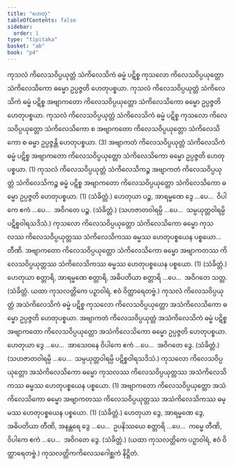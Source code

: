 ```yaml
---
title: "ဟေတု"
tableOfContents: false
sidebar:
  order: 1
type: "tipitaka"
basket: "ab"
book: "p4"
---
```



<DynamicBreadcrumb />

<Division number="30" book="p4" e="ch" v="39" p="610">

<Paragraph number="1509" book="p4">
ကုသလံ ကိလေသဝိပ္ပယုတ္တံ သံကိလေသိကံ ဓမ္မံ ပဋိစ္စ ကုသလော ကိလေသဝိပ္ပယုတ္တော သံကိလေသိကော ဓမ္မော ဥပ္ပဇ္ဇတိ ဟေတုပစ္စယာ. ကုသလံ ကိလေသဝိပ္ပယုတ္တံ သံကိလေသိကံ ဓမ္မံ ပဋိစ္စ အဗျာကတော ကိလေသဝိပ္ပယုတ္တော သံကိလေသိကော ဓမ္မော ဥပ္ပဇ္ဇတိ ဟေတုပစ္စယာ. ကုသလံ ကိလေသဝိပ္ပယုတ္တံ သံကိလေသိကံ ဓမ္မံ ပဋိစ္စ ကုသလော ကိလေသဝိပ္ပယုတ္တော သံကိလေသိကော စ အဗျာကတော ကိလေသဝိပ္ပယုတ္တော သံကိလေသိကော စ ဓမ္မာ ဥပ္ပဇ္ဇန္တိ ဟေတုပစ္စယာ. (3)
</Paragraph>

<Paragraph number="1510" book="p4">
အဗျာကတံ ကိလေသဝိပ္ပယုတ္တံ သံကိလေသိကံ ဓမ္မံ ပဋိစ္စ အဗျာကတော ကိလေသဝိပ္ပယုတ္တော သံကိလေသိကော ဓမ္မော ဥပ္ပဇ္ဇတိ ဟေတုပစ္စယာ. (1)
</Paragraph>

<Paragraph number="1511" book="p4">
ကုသလံ ကိလေသဝိပ္ပယုတ္တံ သံကိလေသိကဉ္စ အဗျာကတံ ကိလေသဝိပ္ပယုတ္တံ သံကိလေသိကဉ္စ ဓမ္မံ ပဋိစ္စ အဗျာကတော ကိလေသဝိပ္ပယုတ္တော သံကိလေသိကော ဓမ္မော ဥပ္ပဇ္ဇတိ ဟေတုပစ္စယာ. (1) (သံခိတ္တံ.)
</Paragraph>

</Division>
<Division number="31" book="p4" e="ch" v="39" p="610">

<Paragraph number="1512" book="p4">
ဟေတုယာ ပဉ္စ, အာရမ္မဏေ ဒွေ …ပေ…  ဝိပါကေ ဧကံ …ပေ…  အဝိဂတေ ပဉ္စ. (သံခိတ္တံ.)
</Paragraph>

<Paragraph number="1513" book="p4">
(သဟဇာတဝါရမ္ပိ …ပေ…  သမ္ပယုတ္တဝါရမ္ပိ ပဋိစ္စဝါရသဒိသံ.)
</Paragraph>

</Division>
<Division number="32" book="p4" e="ch" v="39" p="610">

<Paragraph number="1514" book="p4">
ကုသလော ကိလေသဝိပ္ပယုတ္တော သံကိလေသိကော ဓမ္မော ကုသလဿ ကိလေသဝိပ္ပယုတ္တဿ သံကိလေသိကဿ ဓမ္မဿ ဟေတုပစ္စယေန ပစ္စယော…  တီဏိ.
</Paragraph>

<Paragraph number="1515" book="p4">
အဗျာကတော ကိလေသဝိပ္ပယုတ္တော သံကိလေသိကော ဓမ္မော အဗျာကတဿ ကိလေသဝိပ္ပယုတ္တဿ သံကိလေသိကဿ ဓမ္မဿ ဟေတုပစ္စယေန ပစ္စယော. (1) (သံခိတ္တံ.)
</Paragraph>

</Division>
<Division number="33" book="p4" e="ch" v="39" p="610">

<Paragraph number="1516" book="p4">
ဟေတုယာ စတ္တာရိ, အာရမ္မဏေ စတ္တာရိ, အဓိပတိယာ စတ္တာရိ …ပေ…  အဝိဂတေ သတ္တ. (သံခိတ္တံ. ယထာ ကုသလတ္တိကေ ပဉှာဝါရံ, ဧဝံ ဝိတ္ထာရေတဗ္ဗံ.)
</Paragraph>

</Division>
<Division number="34" book="p4" e="ch" v="39" p="611">

<Paragraph number="1517" book="p4">
ကုသလံ ကိလေသဝိပ္ပယုတ္တံ အသံကိလေသိကံ ဓမ္မံ ပဋိစ္စ ကုသလော ကိလေသဝိပ္ပယုတ္တော အသံကိလေသိကော ဓမ္မော ဥပ္ပဇ္ဇတိ ဟေတုပစ္စယာ.
</Paragraph>

<Paragraph number="1518" book="p4">
အဗျာကတံ ကိလေသဝိပ္ပယုတ္တံ အသံကိလေသိကံ ဓမ္မံ ပဋိစ္စ အဗျာကတော ကိလေသဝိပ္ပယုတ္တော အသံကိလေသိကော ဓမ္မော ဥပ္ပဇ္ဇတိ ဟေတုပစ္စယာ.
</Paragraph>

<Paragraph number="1519" book="p4">
ဟေတုယာ ဒွေ …ပေ…  အာသေဝနေ ဝိပါကေ ဧကံ …ပေ…  အဝိဂတေ ဒွေ. (သံခိတ္တံ.)
</Paragraph>

<Paragraph number="1520" book="p4">
(သဟဇာတဝါရမ္ပိ …ပေ…  သမ္ပယုတ္တဝါရမ္ပိ ပဋိစ္စဝါရသဒိသံ.)
</Paragraph>

</Division>
<Division number="35" book="p4" e="ch" v="39" p="611">

<Paragraph number="1521" book="p4">
ကုသလော ကိလေသဝိပ္ပယုတ္တော အသံကိလေသိကော ဓမ္မော ကုသလဿ ကိလေသဝိပ္ပယုတ္တဿ အသံကိလေသိကဿ ဓမ္မဿ ဟေတုပစ္စယေန ပစ္စယော. (1)
</Paragraph>

<Paragraph number="1522" book="p4">
အဗျာကတော ကိလေသဝိပ္ပယုတ္တော အသံကိလေသိကော ဓမ္မော အဗျာကတဿ ကိလေသဝိပ္ပယုတ္တဿ အသံကိလေသိကဿ ဓမ္မဿ ဟေတုပစ္စယေန ပစ္စယော. (1) (သံခိတ္တံ.)
</Paragraph>

</Division>
<Division number="36" book="p4" e="ch" v="39" p="611">

<Paragraph number="1523" book="p4">
ဟေတုယာ ဒွေ, အာရမ္မဏေ ဒွေ, အဓိပတိယာ တီဏိ, အနန္တရေ ဒွေ …ပေ…  ဥပနိဿယေ စတ္တာရိ …ပေ…  ကမ္မေ တီဏိ, ဝိပါကေ ဧကံ …ပေ…  အဝိဂတေ ဒွေ. (သံခိတ္တံ.)
</Paragraph>

<Paragraph number="1524" book="p4">
(ယထာ ကုသလတ္တိကေ ပဉှာဝါရံ, ဧဝံ ဝိတ္ထာရေတဗ္ဗံ.)

</Paragraph>
</Division>

<Paragraph number="1525" type="center" book="p4">
ကုသလတ္တိကကိလေသဂေါစ္ဆကံ နိဋ္ဌိတံ.
</Paragraph>